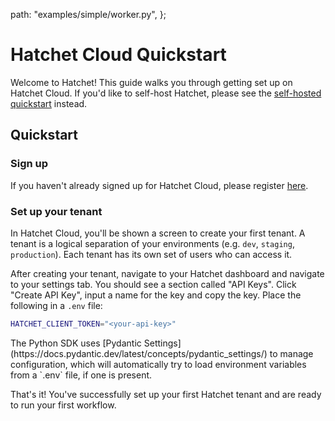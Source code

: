 
  path: "examples/simple/worker.py",
};


# Hatchet Cloud Quickstart

Welcome to Hatchet! This guide walks you through getting set up on Hatchet Cloud. If you'd like to self-host Hatchet, please see the [self-hosted quickstart](../../self-hosting/) instead.

## Quickstart

<Steps>

### Sign up

If you haven't already signed up for Hatchet Cloud, please register [here](https://cloud.onhatchet.run).

### Set up your tenant

In Hatchet Cloud, you'll be shown a screen to create your first tenant. A tenant is a logical separation of your environments (e.g. `dev`, `staging`, `production`). Each tenant has its own set of users who can access it.

After creating your tenant, navigate to your Hatchet dashboard and navigate to your settings tab. You should see a section called "API Keys". Click "Create API Key", input a name for the key and copy the key. Place the following in a `.env` file:

```sh
HATCHET_CLIENT_TOKEN="<your-api-key>"
```

<Callout type="info" emoji="💡">
The Python SDK uses [Pydantic Settings](https://docs.pydantic.dev/latest/concepts/pydantic_settings/) to manage configuration, which will automatically try to load environment variables from a `.env` file, if one is present.
</Callout>

That's it! You've successfully set up your first Hatchet tenant and are ready to run your first workflow.

</Steps>
